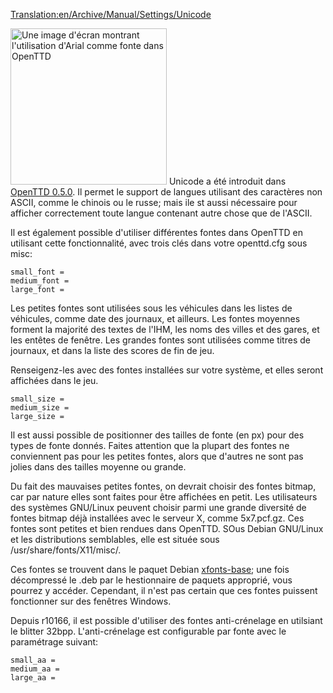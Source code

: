 [[Translation:en/Archive/Manual/Settings/Unicode]]


[[File:en/Archive/Manual/Settings/Arialunicode.png|thumb|right|250px|Une image d'écran montrant l'utilisation d'Arial comme fonte dans OpenTTD]]
Unicode a été introduit dans [[fr/Archive/OpenTTD/OpenTTD 0.5.0|OpenTTD 0.5.0]]. Il permet le support de langues utilisant des caractères non ASCII, comme le chinois ou le russe; mais ile st aussi nécessaire pour afficher correctement toute langue contenant autre chose que de l'ASCII.

Il est également possible d'utiliser différentes fontes dans OpenTTD en utilisant cette fonctionnalité, avec trois clés dans votre openttd.cfg sous misc:

<pre>small_font =
medium_font =
large_font =</pre>

Les petites fontes sont utilisées sous les véhicules dans les listes de véhicules, comme date des journaux, et ailleurs.
Les fontes moyennes forment la majorité des textes de l'IHM, les noms des villes et des gares, et les entêtes de fenêtre.
Les grandes fontes sont utilisées comme titres de journaux, et dans la liste des scores de fin de jeu.

Renseigenz-les avec des fontes installées sur votre système, et elles seront affichées dans le jeu.

<pre>small_size =
medium_size =
large_size =</pre>

Il est aussi possible de positionner des tailles de fonte (en px) pour des types de fonte donnés.
Faites attention que la plupart des fontes ne conviennent pas pour les  petites fontes, alors que d'autres ne sont pas jolies dans des tailles moyenne ou grande.

Du fait des mauvaises petites fontes, on devrait choisir des fontes bitmap, car par nature elles sont faites pour être affichées en petit. Les utilisateurs des systèmes GNU/Linux peuvent choisir parmi une grande diversité de fontes bitmap déjà installées avec le serveur X, comme 5x7.pcf.gz. Ces fontes sont petites et bien rendues dans OpenTTD. SOus Debian GNU/Linux et les distributions semblables, elle est située sous <nowiki>/usr/share/fonts/X11/misc/</nowiki>.

Ces fontes se trouvent dans le paquet Debian [http://packages.debian.org/etch/xfonts-base xfonts-base]; une fois décompressé le .deb par le hestionnaire de paquets approprié, vous pourrez y accéder. Cependant, il n'est pas certain que ces fontes puissent fonctionner sur des fenêtres Windows.

Depuis r10166, il est possible d'utiliser des fontes anti-crénelage en utilsiant le blitter 32bpp. L'anti-crénelage est configurable par fonte avec le paramétrage suivant:

<pre>small_aa =
medium_aa =
large_aa =</pre>
